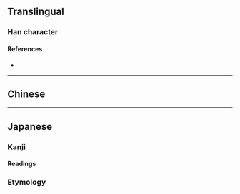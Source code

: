 {{also|檜}}
{{character info/new}}
==Translingual==

===Han character===
{{Han char|rn=75|rad=木|as=06|sn=10|four=|canj=DOMI|ids=⿰木会}}

====References====
* {{Han ref|kx=0526.211|hdz=21202.050|uh=6867|ud=26727}}

----

==Chinese==
{{zh-see|檜}}

----

==Japanese==
{{ja-kanji forms|桧|檜}}

===Kanji===
{{ja-kanji|grade=|rs=木06|kyu=檜}}

====Readings====
{{ja-readings
|goon=け<け<くゑ
|kanon=かい<くわい
|kun=ひのき-, ひ-}}

===Etymology===
{{ja-kanjitab|yomi=k|ひのき}}
{{ja-kanjitab|yomi=k|ひ}}
{{ja-see|檜}}